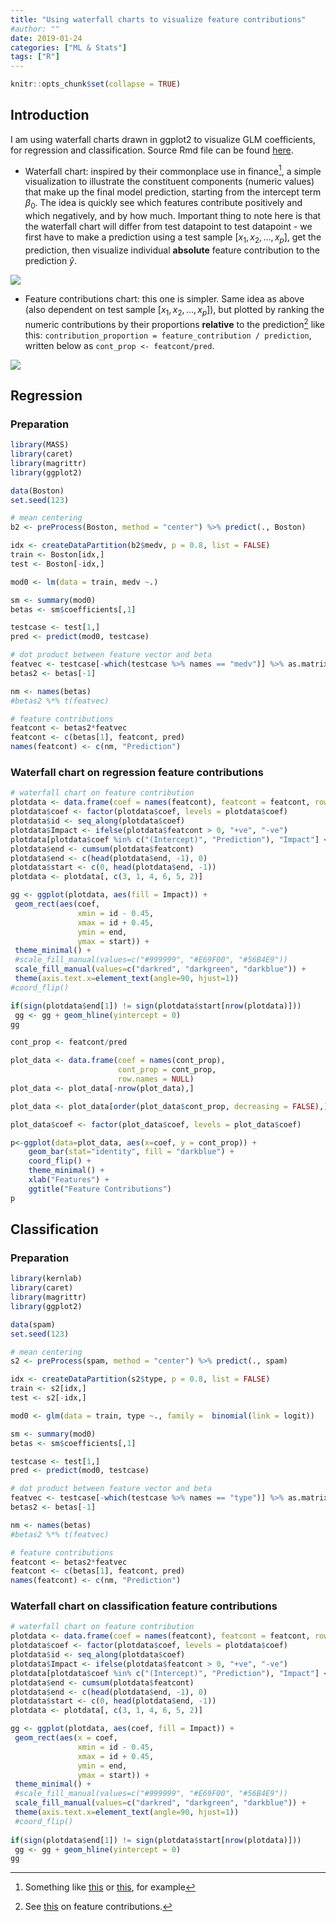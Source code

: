```yaml
---
title: "Using waterfall charts to visualize feature contributions"
#author: ""
date: 2019-01-24
categories: ["ML & Stats"]
tags: ["R"]
---
```


```r
knitr::opts_chunk$set(collapse = TRUE)
```

## Introduction

I am using waterfall charts drawn in ggplot2 to visualize GLM coefficients, for regression and classification. Source Rmd file can be found [here](https://github.com/thestatsguy/thestatsguy/blob/master/content/post/2019-01-24-using-waterfall-charts-to-visualize-feature-contributions.Rmd).

- Waterfall chart: inspired by their commonplace use in finance^[Something like [this](https://en.wikipedia.org/wiki/Waterfall_chart) or [this](http://blog.slidemagic.com/2008/08/how-to-create-mckinsey-waterfall-chart.html), for example], a simple visualization to illustrate the constituent components (numeric values) that make up the final model prediction, starting from the intercept term $\beta_0$. The idea is quickly see which features contribute positively and which negatively, and by how much. Important thing to note here is that the waterfall chart will differ from test datapoint to test datapoint - we first have to make a prediction using a test sample $[x_1, x_2, ..., x_p]$, get the prediction, then visualize individual __absolute__ feature contribution to the prediction $\hat{y}$.

![](https://raw.githubusercontent.com/thestatsguy/thestatsguy/master/static/post/2019-01-24-using-waterfall-charts-to-visualize-feature-contributions_files/figure-html/r_prep2-1.png)

- Feature contributions chart: this one is simpler. Same idea as above (also dependent on test sample $[x_1, x_2, ..., x_p]$), but plotted by ranking the numeric contributions by their proportions __relative__ to the prediction^[See [this](https://thestatsguy.rbind.io/post/2019/01/14/feature-contribution-another-way-to-think-about-feature-importance/) on feature contributions.] like this: `contribution_proportion = feature_contribution / prediction`, written below as `cont_prop <- featcont/pred`.

![](https://raw.githubusercontent.com/thestatsguy/thestatsguy/master/static/post/2019-01-24-using-waterfall-charts-to-visualize-feature-contributions_files/figure-html/r_prep2-2.png)

## Regression

### Preparation

```r
library(MASS)
library(caret)
library(magrittr)
library(ggplot2)

data(Boston)
set.seed(123)

# mean centering
b2 <- preProcess(Boston, method = "center") %>% predict(., Boston)

idx <- createDataPartition(b2$medv, p = 0.8, list = FALSE)
train <- Boston[idx,]
test <- Boston[-idx,]

mod0 <- lm(data = train, medv ~.)

sm <- summary(mod0)
betas <- sm$coefficients[,1]

testcase <- test[1,]
pred <- predict(mod0, testcase)

# dot product between feature vector and beta
featvec <- testcase[-which(testcase %>% names == "medv")] %>% as.matrix
betas2 <- betas[-1]

nm <- names(betas)
#betas2 %*% t(featvec)

# feature contributions
featcont <- betas2*featvec
featcont <- c(betas[1], featcont, pred)
names(featcont) <- c(nm, "Prediction")
```

### Waterfall chart on regression feature contributions

```r
# waterfall chart on feature contribution
plotdata <- data.frame(coef = names(featcont), featcont = featcont, row.names = NULL)
plotdata$coef <- factor(plotdata$coef, levels = plotdata$coef)
plotdata$id <- seq_along(plotdata$coef)
plotdata$Impact <- ifelse(plotdata$featcont > 0, "+ve", "-ve")
plotdata[plotdata$coef %in% c("(Intercept)", "Prediction"), "Impact"] <- "Initial/Net"
plotdata$end <- cumsum(plotdata$featcont)
plotdata$end <- c(head(plotdata$end, -1), 0)
plotdata$start <- c(0, head(plotdata$end, -1))
plotdata <- plotdata[, c(3, 1, 4, 6, 5, 2)]

gg <- ggplot(plotdata, aes(fill = Impact)) +
 geom_rect(aes(coef,
               xmin = id - 0.45,
               xmax = id + 0.45,
               ymin = end,
               ymax = start)) +
 theme_minimal() +
 #scale_fill_manual(values=c("#999999", "#E69F00", "#56B4E9"))
 scale_fill_manual(values=c("darkred", "darkgreen", "darkblue")) +
 theme(axis.text.x=element_text(angle=90, hjust=1))
#coord_flip()

if(sign(plotdata$end[1]) != sign(plotdata$start[nrow(plotdata)]))
 gg <- gg + geom_hline(yintercept = 0)
gg

cont_prop <- featcont/pred

plot_data <- data.frame(coef = names(cont_prop),
                        cont_prop = cont_prop,
                        row.names = NULL)
plot_data <- plot_data[-nrow(plot_data),]

plot_data <- plot_data[order(plot_data$cont_prop, decreasing = FALSE),]

plot_data$coef <- factor(plot_data$coef, levels = plot_data$coef)

p<-ggplot(data=plot_data, aes(x=coef, y = cont_prop)) +
    geom_bar(stat="identity", fill = "darkblue") +
    coord_flip() +
    theme_minimal() +
    xlab("Features") +
    ggtitle("Feature Contributions")
p
```

## Classification

### Preparation

```r
library(kernlab)
library(caret)
library(magrittr)
library(ggplot2)

data(spam)
set.seed(123)

# mean centering
s2 <- preProcess(spam, method = "center") %>% predict(., spam)

idx <- createDataPartition(s2$type, p = 0.8, list = FALSE)
train <- s2[idx,]
test <- s2[-idx,]

mod0 <- glm(data = train, type ~., family =  binomial(link = logit))

sm <- summary(mod0)
betas <- sm$coefficients[,1]

testcase <- test[1,]
pred <- predict(mod0, testcase)

# dot product between feature vector and beta
featvec <- testcase[-which(testcase %>% names == "type")] %>% as.matrix
betas2 <- betas[-1]

nm <- names(betas)
#betas2 %*% t(featvec)

# feature contributions
featcont <- betas2*featvec
featcont <- c(betas[1], featcont, pred)
names(featcont) <- c(nm, "Prediction")
```

### Waterfall chart on classification feature contributions

```r
# waterfall chart on feature contribution
plotdata <- data.frame(coef = names(featcont), featcont = featcont, row.names = NULL)
plotdata$coef <- factor(plotdata$coef, levels = plotdata$coef)
plotdata$id <- seq_along(plotdata$coef)
plotdata$Impact <- ifelse(plotdata$featcont > 0, "+ve", "-ve")
plotdata[plotdata$coef %in% c("(Intercept)", "Prediction"), "Impact"] <- "Initial/Net"
plotdata$end <- cumsum(plotdata$featcont)
plotdata$end <- c(head(plotdata$end, -1), 0)
plotdata$start <- c(0, head(plotdata$end, -1))
plotdata <- plotdata[, c(3, 1, 4, 6, 5, 2)]

gg <- ggplot(plotdata, aes(coef, fill = Impact)) +
 geom_rect(aes(x = coef,
               xmin = id - 0.45,
               xmax = id + 0.45,
               ymin = end,
               ymax = start)) +
 theme_minimal() +
 #scale_fill_manual(values=c("#999999", "#E69F00", "#56B4E9"))
 scale_fill_manual(values=c("darkred", "darkgreen", "darkblue")) +
 theme(axis.text.x=element_text(angle=90, hjust=1))
 #coord_flip()
 
if(sign(plotdata$end[1]) != sign(plotdata$start[nrow(plotdata)]))
 gg <- gg + geom_hline(yintercept = 0)
gg
```